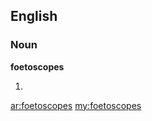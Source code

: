 ==English==

===Noun===
'''foetoscopes'''

# {{plural of|foetoscope}}

[[ar:foetoscopes]]
[[my:foetoscopes]]
